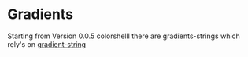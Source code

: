 # Gradients

Starting from Version 0.0.5 colorshelll there are gradients-strings which rely's on [gradient-string](https://www.npmjs.com/package/gradient-string)